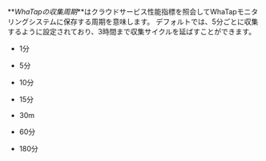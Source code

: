 **_WhaTapの収集周期_**はクラウドサービス性能指標を照会してWhaTapモニタリングシステムに保存する周期を意味します。 デフォルトでは、5分ごとに収集するように設定されており、3時間まで収集サイクルを延ばすことができます。 

-   1分

-   5分

-   10分

-   15分

-   30m

-   60分

-   180分
